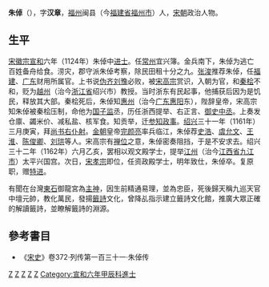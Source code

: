 '''朱倬'''（{{bd|1086年||1163年||catIdx=Z朱}}），字'''汉章'''，[[福州|福州]]闽县（今[[福建省|福建省]][[福州市|福州市]]）人，[[宋朝|宋朝]]政治人物。
==生平==
[[宋徽宗|宋徽宗]][[宣和_(北宋)|宣和]]六年（1124年）朱倬中[[进士|进士]]。任[[常州|常州]]宜兴簿。金兵南下，朱倬为逃亡百姓备舟给食。涝灾，郡守派朱倬考察，除民田租十分之九。[[张浚|张浚]]推荐朱倬，任[[福建|福建]]、[[广东|广东]]财用所属官。上书说[[伪齐|伪齐]][[刘豫|刘豫]]必败，被[[宋高宗|宋高宗]]赏识，入朝为官，和[[秦桧|秦桧]]不和，贬为[[越州|越州]]（治今[[浙江省|浙江省]]绍兴市）教授。当时浙东有民起事，他捕获后因为是饥民，释放其大部。秦桧死后，朱倬知[[惠州|惠州]]（治今[[广东|广东]][[惠阳|惠阳]]东），陛辞皇帝，宋高宗知朱倬被秦桧压制，命他为[[国子监|国子监]]丞，历任浙西提举、右正言、[[御史中丞|御史中丞]]。上奏发仓廪、蠲米价、减私盐、核军食。知贡举，迁[[参知政事|参知政事]]。[[绍兴|绍兴]]三十一年（1161年）三月庚寅，拜[[尚书右仆射|尚书右仆射]]。[[金朝|金朝]]皇帝[[完颜亮|完颜亮]]率兵临江，朱倬荐[[史浩|史浩]]、[[虞允文|虞允文]]、[[王淮_(宋朝)|王淮]]、[[陈俊卿_(南宋)|陈俊卿]]、[[刘珙_(南宋)|刘珙]]等人。宋高宗有[[禅位|禅位]]之意，朱倬密奏阻挡，于是不安求去。绍兴三十二年（1162年）六月乙亥，罢相以观文殿学士，提举[[江州|江州]]（治今[[江西省|江西省]][[九江市|九江市]]）太平兴国宫。次日，[[宋孝宗|宋孝宗]]即位，任资政殿学士，明年致仕，朱倬卒。复原职，赠[[特进|特进]]。

有聞在台灣[[東石鄉_(台灣)|東石]]御龍宮為[[主神|主神]]，因生前精通易理，並為忠臣，死後歸天稱九巡天官中壇元帥，教化萬民，發揚[[籤文|籤詩]]文化，曾降乩指示建立籤詩文化館，推廣大眾正確的解讀籤詩，並瞭解籤詩的淵源。

==參考書目==
*《[[宋史|宋史]]》卷372·列传第一百三十一·朱倬传
{{start box}}
{{s-before|[[陈康伯|陈康伯]]}}
{{s-title|[[南宋|南宋]][[尚书右仆射|尚书右仆射]]同平章事|1161年—1162年}}
{{s-after|[[史浩|史浩]]}}
{{end box}}
{{宋朝人物小作品}}
[[Category:宋朝政治人物|Z]]
[[Category:南宋官员|Z]]
[[Category:宋朝宰相|Z]]
[[Category:朱姓|Z]]
[[Category:福州人|Z]]
[[Category:宣和六年甲辰科進士|Category:宣和六年甲辰科進士]]